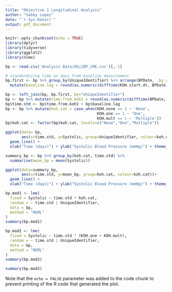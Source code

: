 ```yaml
---
title: "Objective 1 Longitudinal Analysis"
author: "Gabby Lopez"
date: "`r Sys.Date()`"
output: pdf_document
---
```


```r
knitr::opts_chunk$set(echo = TRUE)
library(dplyr)
library(tidyverse)
library(ggplot2)
library(nlme)
```

```r
bp <- read.csv('Analysis Data/Obj1BP_LME.csv')[,-1]
```

```r
# standardizing time as days from baseline measurement
bp.first <- bp %>% group_by(UniqueIdentifier) %>% arrange(BPDate, .by_group=TRUE) %>% slice_head() %>% 
  mutate(baseline.lag = round(as.numeric(difftime(KOH.start.dt, BPDate, units="days")))) %>% select(c(UniqueIdentifier, baseline.lag))

bp <- left_join(bp, bp.first, by="UniqueIdentifier")
bp <- bp %>% mutate(time.from.koh1 = round(as.numeric(difftime(BPDate, KOH.start.dt, units="days"))))
bp$time.std <- bp$time.from.koh1 + bp$baseline.lag
bp <- bp %>% mutate(koh.cat = case_when(KOH.none == 1 ~ 'None',
                                        KOH.one == 1 ~ 'One',
                                        KOH.mult == 1 ~ 'Multiple'))
bp$koh.cat <- factor(bp$koh.cat, levels=c("None","One","Multiple"))

ggplot(data= bp, 
       aes(x=time.std, y=Systolic, group=UniqueIdentifier, colour=koh.cat))+
  geom_line() +
  xlab("Time (days)") + ylab("Systolic Blood Pressure (mmHg)") + theme_bw()

summary_bp <- bp %>% group_by(koh.cat, time.std) %>%
  summarise(mean_bp = mean(Systolic))

ggplot(data=summary_bp, 
       aes(x=time.std, y=mean_bp, group=koh.cat, colour=koh.cat))+
  geom_line() +
  xlab("Time (days)") + ylab("Systolic Blood Pressure (mmHg)") + theme_bw()
```


```r
bp.mod1 <- lme(
  fixed = Systolic ~ time.std * koh.cat,
  random = ~ time.std | UniqueIdentifier,
  data = bp,
  method = "REML"
)
summary(bp.mod1)

bp.mod2 <- lme(
  fixed = Systolic ~ time.std * (KOH.one + KOH.mult),
  random = ~ time.std | UniqueIdentifier,
  data = bp,
  method = "REML"
)
summary(bp.mod2)
```
```r
summary(bp.mod2)
```

Note that the `echo = FALSE` parameter was added to the code chunk to prevent printing of the R code that generated the plot.
